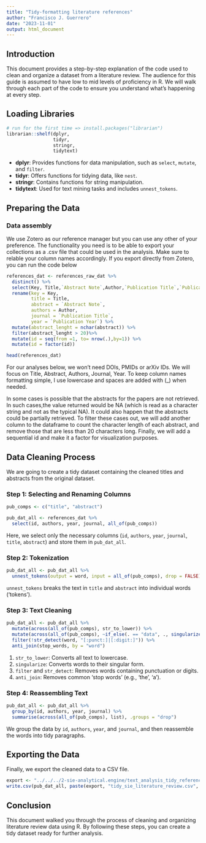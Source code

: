 ```yaml
---
title: "Tidy-formatting literature references"
author: "Francisco J. Guerrero"
date: "2023-11-01"
output: html_document
---
```


## Introduction

This document provides a step-by-step explanation of the code used to clean and organize a dataset from a literature review. The audience for this guide is assumed to have low to mid levels of proficiency in R. We will walk through each part of the code to ensure you understand what's happening at every step.

## Loading Libraries

```r
# run for the first time => install.packages("librarian")
librarian::shelf(dplyr,
                 tidyr,
                 stringr,
                 tidytext)
```

- **dplyr**: Provides functions for data manipulation, such as `select`, `mutate`, and `filter`.
- **tidyr**: Offers functions for tidying data, like `nest`.
- **stringr**: Contains functions for string manipulation.
- **tidytext**: Used for text mining tasks and includes `unnest_tokens`.

## Preparing the Data

### Data assembly

We use Zotero as our reference manager but you can use any other of your preference. The functionality you need is to be able to export your collections as a .csv file that could be used in the analysis. Make sure to relable your column names accordingly. If you export directly from Zotero, you can run the code below

```r
references_dat <- references_raw_dat %>% 
  distinct() %>% 
  select(Key, Title,`Abstract Note`,Author,`Publication Title`,`Publication Year`) %>% 
  rename(key = Key,
         title = Title,
         abstract = `Abstract Note`,
         authors = Author,
         journal = `Publication Title`,
         year = `Publication Year`) %>% 
  mutate(abstract_lenght = nchar(abstract)) %>% 
  filter(abstract_lenght > 20)%>% 
  mutate(id = seq(from =1, to= nrow(.),by=1)) %>% 
  mutate(id = factor(id))

head(references_dat)
```

 For our analyses below, we won't need DOIs, PMIDs or arXiv IDs. We will focus
 on Title, Abstract, Authors, Journal, Year. To keep column names formatting
 simple, I use lowercase and spaces are added with (_) when needed.

 In some cases is possible that the abstracts for the papers are not retrieved.
 In such cases,the value returned would be NA (which is read as a character string
 and not as the typical NA). It could also happen that the abstracts could be
 partially retrieved. To filter these cases out, we will add another column to
 the dataframe to count the character length of each abstract, and remove those
 that are less than 20 characters long. Finally, we will add a sequential id and
 make it a factor for visualization purposes.


## Data Cleaning Process

We are going to create a tidy dataset containing the cleaned titles and abstracts from the original dataset.

### Step 1: Selecting and Renaming Columns

```r
pub_comps <- c("title", "abstract")

pub_dat_all <- references_dat %>% 
  select(id, authors, year, journal, all_of(pub_comps))
```

Here, we select only the necessary columns (`id`, `authors`, `year`, `journal`, `title`, `abstract`) and store them in `pub_dat_all`.

### Step 2: Tokenization

```r
pub_dat_all <- pub_dat_all %>%
  unnest_tokens(output = word, input = all_of(pub_comps), drop = FALSE)
```

`unnest_tokens` breaks the text in `title` and `abstract` into individual words ('tokens').

### Step 3: Text Cleaning

```r
pub_dat_all <- pub_dat_all %>%
  mutate(across(all_of(pub_comps), str_to_lower)) %>%
  mutate(across(all_of(pub_comps), ~if_else(. == "data", ., singularize(.)))) %>%
  filter(!str_detect(word, "[:punct:]|[:digit:]")) %>%
  anti_join(stop_words, by = "word")
```

1. `str_to_lower`: Converts all text to lowercase.
2. `singularize`: Converts words to their singular form.
3. `filter` and `str_detect`: Removes words containing punctuation or digits.
4. `anti_join`: Removes common 'stop words' (e.g., 'the', 'a').

### Step 4: Reassembling Text

```r
pub_dat_all <- pub_dat_all %>%
  group_by(id, authors, year, journal) %>%
  summarise(across(all_of(pub_comps), list), .groups = "drop")
```

We group the data by `id`, `authors`, `year`, and `journal`, and then reassemble the words into tidy paragraphs.

## Exporting the Data

Finally, we export the cleaned data to a CSV file.

```r
export <- "../../../2-sie-analytical.engine/text_analysis_tidy_references/data"
write.csv(pub_dat_all, paste(export, "tidy_sie_literature_review.csv", sep = '/'), row.names = FALSE)
```

## Conclusion

This document walked you through the process of cleaning and organizing literature review data using R. By following these steps, you can create a tidy dataset ready for further analysis.
